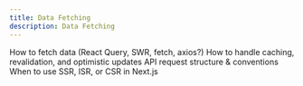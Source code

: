 ```yaml
---
title: Data Fetching
description: Data Fetching
---
```


How to fetch data (React Query, SWR, fetch, axios?)
How to handle caching, revalidation, and optimistic updates
API request structure & conventions
When to use SSR, ISR, or CSR in Next.js
